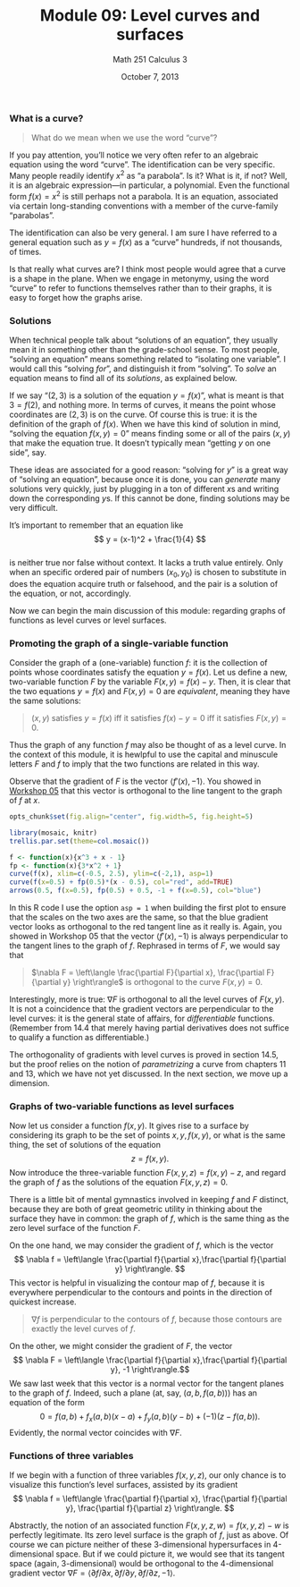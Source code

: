% Module 09:
  Level curves and surfaces
% Math 251 Calculus 3
% October 7, 2013

\newcommand{\angl}[1]{\langle #1 \rangle}
\newcommand{\norm}[1]{\lVert #1 \rVert}
\newcommand{\Angl}[1]{\left\langle #1 \right\rangle}
\newcommand{\Norm}[1]{\left\lVert #1 \right\rVert}

### What is a curve?

> What do we mean when we use the word "curve"?

If you pay attention, you'll notice we very often refer to an algebraic equation
using the word "curve". The identification can be very specific. Many people
readily identify $x^2$ as "a parabola". Is it? What is it, if not? Well, it is
an algebraic expression---in particular, a polynomial. Even the functional form
$f(x) = x^2$ is still perhaps not a parabola. It is an equation, associated via certain
long-standing conventions with a member of the curve-family "parabolas". 

The identification can also be very general. I am sure I have referred to a
general equation such as $y = f(x)$ as a "curve" hundreds, if not thousands,
of times.

Is that really what curves are? I think most people would agree that a curve
is a shape in the plane. When we engage in metonymy, using the word "curve" to
refer to functions themselves rather than to their graphs, it is easy to
forget how the graphs arise.

### Solutions

When technical people talk about "solutions of an equation", they usually mean
it in something other than the grade-school sense. To most people, "solving an
equation" means something related to "isolating one variable". I would call
this "solving *for*", and distinguish it from "solving". To *solve* an
equation means to find all of its *solutions*, as explained below.

If we say "$(2,3)$ is a solution of the equation $y = f(x)$", what is meant is
that $3 = f(2)$, and nothing more. In terms of curves, it means the point
whose coordinates are $(2,3)$ is on the curve. Of course this is true: it is
the definition of the graph of $f(x)$. When we have this kind of solution in
mind, "solving the equation $f(x,y) = 0$" means finding some or all of the
pairs $(x,y)$ that make the equation true. It doesn't typically mean "getting
$y$ on one side", say.

These ideas are associated for a good reason: "solving for $y$" is a great way
of "solving an equation", because once it is done, you can *generate* many
solutions very quickly, just by plugging in a ton of different $x$s and
writing down the corresponding $y$s. If this cannot be done, finding solutions
may be very difficult.

It's important to remember that an equation like  
$$ y = (x-1)^2 + \frac{1}{4} $$   
is neither true nor false without context. It lacks a truth value entirely.
Only when an specific ordered pair of numbers $(x_0, y_0)$ is chosen to
substitute in does the equation acquire truth or falsehood, and the pair is a
solution of the equation, or not, accordingly.

Now we can begin the main discussion of this module: regarding graphs of
functions as level curves or level surfaces.

### Promoting the graph of a single-variable function

Consider the graph of a (one-variable) function $f$: it is the collection of
points whose coordinates satisfy the equation $y = f(x)$. Let us define a new,
two-variable function $F$ by the variable $F(x,y) = f(x) - y$. Then, it is
clear that the two equations $y = f(x)$ and $F(x,y) = 0$ are *equivalent*,
meaning they have the same solutions:

> $(x,y)$ satisfies $y = f(x)$ iff it satisfies $f(x) - y = 0$
> iff it satisfies $F(x,y) = 0$.

Thus the graph of any function $f$ may also be thought of as a level curve. In
the context of this module, it is hewlpful to use the capital and minuscule
letters $F$ and $f$ to imply that the two functions are related in this way.

Observe that the gradient of $F$ is the vector $\angl{f'(x), -1}$. You showed
in [Workshop 05][w05] that this vector is orthogonal to the line tangent to
the graph of $f$ at $x$.

```{r echo=FALSE,results="hide",label="options"}
opts_chunk$set(fig.align="center", fig.width=5, fig.height=5)
```

```{r echo=FALSE,warning=FALSE,error=FALSE,message=FALSE,results="hide"}
library(mosaic, knitr)
trellis.par.set(theme=col.mosaic())
```

```{r tangent_gradient, fig.width=6, fig.height=6}
f <- function(x){x^3 + x - 1}
fp <- function(x){3*x^2 + 1}
curve(f(x), xlim=c(-0.5, 2.5), ylim=c(-2,1), asp=1)
curve(f(x=0.5) + fp(0.5)*(x - 0.5), col="red", add=TRUE)
arrows(0.5, f(x=0.5), fp(0.5) + 0.5, -1 + f(x=0.5), col="blue")
```

In this R code I use the option `asp = 1` when building the first plot to
ensure that the scales on the two axes are the same, so that the blue gradient
vector looks as orthogonal to the red tangent line as it really is. Again, you
showed in Workshop 05 that the vector $\angl{f'(x), -1}$ is always
perpendicular to the tangent lines to the graph of $f$. Rephrased in terms of
$F$, we would say that

> $\nabla F = \Angl{\frac{\partial F}{\partial x}, \frac{\partial F}{\partial y}}$ is orthogonal to the curve $F(x,y) = 0$. 

Interestingly, more is true: $\nabla F$ is orthogonal to all the level curves
of $F(x,y)$. It is not a coincidence that the gradient vectors are
perpendicular to the level curves: it is the general state of affairs, for
*differentiable* functions. (Remember from 14.4 that merely having partial
derivatives does not suffice to qualify a function as differentiable.)

The orthogonality of gradients with level curves is proved in section 14.5,
but the proof relies on the notion of *parametrizing* a curve from chapters 11
and 13, which we have not yet discussed. In the next section, we move up a
dimension.

### Graphs of two-variable functions as level surfaces

Now let us consider a function $f(x,y)$. It gives rise to a surface by
considering its graph to be the set of points $x,y,f(x,y)$, or what is the
same thing, the set of solutions of the equation $$ z = f(x,y). $$ Now
introduce the three-variable function $F(x,y,z) = f(x,y) - z$, and regard the
graph of $f$ as the solutions of the equation $F(x,y,z) = 0$.

There is a little bit of mental gymnastics involved in keeping $f$ and $F$
distinct, because they are both of great geometric utility in thinking about
the surface they have in common: the graph of $f$, which is the same thing as
the zero level surface of the function $F$.

On the one hand, we may consider the gradient of $f$, which is the vector 
$$ \nabla f = \Angl{\frac{\partial f}{\partial x},\frac{\partial f}{\partial
y}}. $$ 
This vector is helpful in visualizing the contour map of $f$, because
it is everywhere perpendicular to the contours and points in the direction of
quickest increase.

> $\nabla f$ is perpendicular to the contours of $f$, because those contours
> are exactly the level curves of $f$.

On the other, we might consider the gradient of $F$, the vector
$$ \nabla F = \Angl{\frac{\partial f}{\partial x},\frac{\partial f}{\partial y}, -1}.$$
We saw last week that this vector is a normal vector for the tangent planes to
the graph of $f$. Indeed, such a plane (at, say, $(a, b, f(a,b))$) has an
equation of the form 
$$ 0 = f(a,b) + f_x(a,b)(x - a) + f_y(a,b)(y - b) + (-1)(z - f(a,b)).$$ 
Evidently, the normal vector coincides with $\nabla F$.

### Functions of three variables

If we begin with a function of three variables $f(x,y,z)$, our only chance is
to visualize this function's level surfaces, assisted by its gradient
$$ \nabla f = \Angl{\frac{\partial f}{\partial x}, \frac{\partial f}{\partial y}, \frac{\partial f}{\partial z}}. $$

Abstractly, the notion of an associated function $F(x,y,z,w) = f(x,y,z) - w$
is perfectly legitimate. Its zero level surface is the graph of $f$, just as
above. Of course we can picture neither of these 3-dimensional hypersurfaces
in 4-dimensional space. But if we could picture it, we would see that its
tangent space (again, 3-dimensional) would be orthogonal to the 4-dimensional
gradient vector $\nabla F = \angl{\partial f/\partial x, \partial f/\partial
y, \partial f/\partial z, -1}$.
            
[w05]: ../../workshops/05/Workshop.pdf